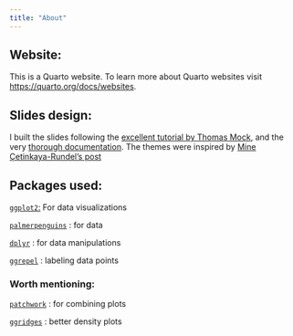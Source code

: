 ```yaml
---
title: "About"
---
```


## Website:

This is a Quarto website. To learn more about Quarto websites visit <https://quarto.org/docs/websites>.

:::{.callout-tip}

## Slides design:

I built the slides following the [excellent tutorial by Thomas Mock](https://jthomasmock.github.io/quarto-2hr-webinar/), and the very [thorough documentation](https://quarto.org/docs/reference/projects/websites.html). The themes were inspired by [Mine Çetinkaya-Rundel's post](https://mine-cetinkaya-rundel.github.io/quarto-tip-a-day/posts/17-dark-mode/)

:::

:::{.callout-note}

## Packages used:

[`ggplot2`:](https://ggplot2.tidyverse.org/) For data visualizations

[`palmerpenguins`](https://allisonhorst.github.io/palmerpenguins/) : for data

[`dplyr`](https://dplyr.tidyverse.org/) : for data manipulations

[`ggrepel`](https://cran.r-project.org/web/packages/ggrepel/vignettes/ggrepel.html) : labeling data points

:::

:::{.callout-tip}

### Worth mentioning:

[`patchwork`](https://patchwork.data-imaginist.com/) : for combining plots

[`ggridges`](https://cran.r-project.org/web/packages/ggridges/vignettes/introduction.html) : better density plots

:::
